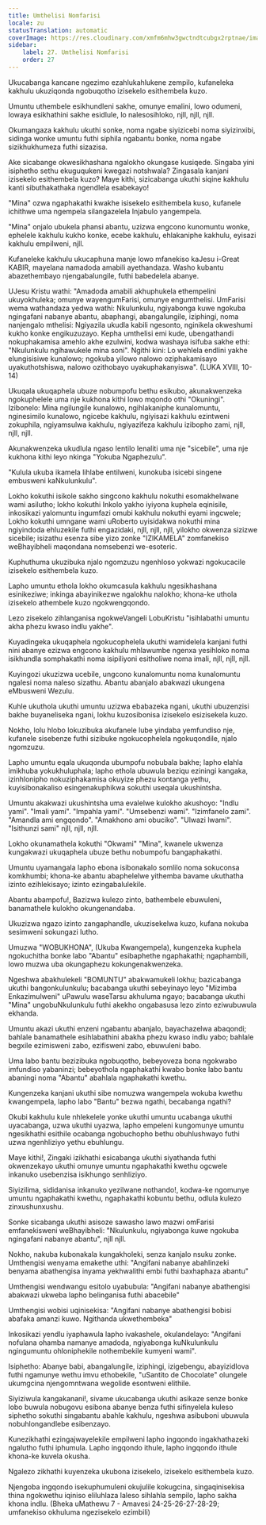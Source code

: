 ```yaml
---
title: Umthelisi Nomfarisi
locale: zu
statusTranslation: automatic
coverImage: https://res.cloudinary.com/xmfm6mhw3gwctndtcubgx2rptnae/image/upload/v1740468922/small_cover_tratado_de_psicologia_revolucionaria_a4c0dca4e0.webp
sidebar:
    label: 27. Umthelisi Nomfarisi
    order: 27
---
```

Ukucabanga kancane ngezimo ezahlukahlukene zempilo, kufaneleka kakhulu ukuziqonda ngobuqotho izisekelo esithembela kuzo.

Umuntu uthembele esikhundleni sakhe, omunye emalini, lowo odumeni, lowaya esikhathini sakhe esidlule, lo nalesosihloko, njll, njll, njll.

Okumangaza kakhulu ukuthi sonke, noma ngabe siyizicebi noma siyizinxibi, sidinga wonke umuntu futhi siphila ngabantu bonke, noma ngabe sizikhukhumeza futhi sizazisa.

Ake sicabange okwesikhashana ngalokho okungase kusiqede. Singaba yini isiphetho sethu ekuguqukeni kwegazi notshwala? Zingasala kanjani izisekelo esithembela kuzo? Maye kithi, sizicabanga ukuthi siqine kakhulu kanti sibuthakathaka ngendlela esabekayo!

"Mina" ozwa ngaphakathi kwakhe isisekelo esithembela kuso, kufanele ichithwe uma ngempela silangazelela Injabulo yangempela.

"Mina" onjalo ubukela phansi abantu, uzizwa engcono kunomuntu wonke, ephelele kakhulu kukho konke, ecebe kakhulu, ehlakaniphe kakhulu, eyisazi kakhulu empilweni, njll.

Kufaneleke kakhulu ukucaphuna manje lowo mfanekiso kaJesu i-Great KABIR, mayelana namadoda amabili ayethandaza. Washo kubantu abazethembayo njengabalungile, futhi babedelela abanye.

UJesu Kristu wathi: "Amadoda amabili akhuphukela ethempelini ukuyokhuleka; omunye wayengumFarisi, omunye engumthelisi. UmFarisi wema wathandaza yedwa wathi: Nkulunkulu, ngiyabonga kuwe ngokuba ngingafani nabanye abantu, abaphangi, abangalungile, iziphingi, noma nanjengalo mthelisi: Ngiyazila ukudla kabili ngesonto, nginikela okweshumi kukho konke engikuzuzayo. Kepha umthelisi emi kude, ubengathandi nokuphakamisa amehlo akhe ezulwini, kodwa washaya isifuba sakhe ethi: "Nkulunkulu ngihawukele mina soni". Ngithi kini: Lo wehlela endlini yakhe elungisisiwe kunalowo; ngokuba yilowo nalowo oziphakamisayo uyakuthotshiswa, nalowo ozithobayo uyakuphakanyiswa". (LUKA XVIII, 10-14)

Ukuqala ukuqaphela ubuze nobumpofu bethu esikubo, akunakwenzeka ngokuphelele uma nje kukhona kithi lowo mqondo othi "Okuningi". Izibonelo: Mina ngilungile kunalowo, ngihlakaniphe kunalomuntu, nginesimilo kunalowo, ngicebe kakhulu, ngiyisazi kakhulu ezintweni zokuphila, ngiyamsulwa kakhulu, ngiyazifeza kakhulu izibopho zami, njll, njll, njll.

Akunakwenzeka ukudlula ngaso lentilo lenaliti uma nje "sicebile", uma nje kukhona kithi leyo nkinga "Yokuba Ngaphezulu".

"Kulula ukuba ikamela lihlabe entilweni, kunokuba isicebi singene embusweni kaNkulunkulu".

Lokho kokuthi isikole sakho singcono kakhulu nokuthi esomakhelwane wami asilutho; lokho kokuthi Inkolo yakho iyiyona kuphela eqinisile, inkosikazi yalomuntu ingumfazi omubi kakhulu nokuthi eyami ingcwele; Lokho kokuthi umngane wami uRoberto uyisidakwa nokuthi mina ngiyindoda ehluzekile futhi engazidaki, njll, njll, njll, yilokho okwenza sizizwe sicebile; isizathu esenza sibe yizo zonke "IZIKAMELA" zomfanekiso weBhayibheli maqondana nomsebenzi we-esoteric.

Kuphuthuma ukuzibuka njalo ngomzuzu ngenhloso yokwazi ngokucacile izisekelo esithembela kuzo.

Lapho umuntu ethola lokho okumcasula kakhulu ngesikhashana esinikeziwe; inkinga abayinikezwe ngalokhu nalokho; khona-ke uthola izisekelo athembele kuzo ngokwengqondo.

Lezo zisekelo zihlanganisa ngokweVangeli LobuKristu "isihlabathi umuntu akha phezu kwaso indlu yakhe".

Kuyadingeka ukuqaphela ngokucophelela ukuthi wamidelela kanjani futhi nini abanye ezizwa engcono kakhulu mhlawumbe ngenxa yesihloko noma isikhundla somphakathi noma isipiliyoni esitholiwe noma imali, njll, njll, njll.

Kuyingozi ukuzizwa ucebile, ungcono kunalomuntu noma kunalomuntu ngalesi noma naleso sizathu. Abantu abanjalo abakwazi ukungena eMbusweni Wezulu.

Kuhle ukuthola ukuthi umuntu uzizwa ebabazeka ngani, ukuthi ubuzenzisi bakhe buyaneliseka ngani, lokhu kuzosibonisa izisekelo esizisekela kuzo.

Nokho, lolu hlobo lokuzibuka akufanele lube yindaba yemfundiso nje, kufanele sisebenze futhi sizibuke ngokucophelela ngokuqondile, njalo ngomzuzu.

Lapho umuntu eqala ukuqonda ubumpofu nobubala bakhe; lapho elahla imikhuba yokukhuluphala; lapho ethola ubuwula beziqu eziningi kangaka, izinhlonipho nokuziphakamisa okuyize phezu kontanga yethu, kuyisibonakaliso esingenakuphikwa sokuthi useqala ukushintsha.

Umuntu akakwazi ukushintsha uma evalelwe kulokho akushoyo: "Indlu yami". "Imali yami". "Impahla yami". "Umsebenzi wami". "Izimfanelo zami". "Amandla ami engqondo". "Amakhono ami obuciko". "Ulwazi lwami". "Isithunzi sami" njll, njll, njll.

Lokho okunamathela kokuthi "Okwami" "Mina", kwanele ukwenza kungakwazi ukuqaphela ubuze bethu nobumpofu bangaphakathi.

Umuntu uyamangala lapho ebona isibonakalo somlilo noma sokuconsa komkhumbi; khona-ke abantu abaphelelwe yithemba bavame ukuthatha izinto ezihlekisayo; izinto ezingabalulekile.

Abantu abampofu!, Bazizwa kulezo zinto, bathembele ebuwuleni, banamathele kulokho okungenandaba.

Ukuzizwa ngazo izinto zangaphandle, ukuzisekelwa kuzo, kufana nokuba sesimweni sokungazi lutho.

Umuzwa "WOBUKHONA", (Ukuba Kwangempela), kungenzeka kuphela ngokuchitha bonke labo "Abantu" esibaphethe ngaphakathi; ngaphambili, lowo muzwa uba okungaphezu kokungenakwenzeka.

Ngeshwa abakhulekeli "BOMUNTU" abakwamukeli lokhu; bazicabanga ukuthi bangonkulunkulu; bacabanga ukuthi sebeyinayo leyo "Mizimba Enkazimulweni" uPawulu waseTarsu akhuluma ngayo; bacabanga ukuthi "Mina" ungobuNkulunkulu futhi akekho ongabasusa lezo zinto eziwubuwula ekhanda.

Umuntu akazi ukuthi enzeni ngabantu abanjalo, bayachazelwa abaqondi; bahlale banamathele esihlabathini abakha phezu kwaso indlu yabo; bahlale begxile ezimisweni zabo, ezifisweni zabo, ebuwuleni babo.

Uma labo bantu bezizibuka ngobuqotho, bebeyoveza bona ngokwabo imfundiso yabaninzi; bebeyothola ngaphakathi kwabo bonke labo bantu abaningi noma "Abantu" abahlala ngaphakathi kwethu.

Kungenzeka kanjani ukuthi sibe nomuzwa wangempela wokuba kwethu kwangempela, lapho labo "Bantu" bezwa ngathi, becabanga ngathi?

Okubi kakhulu kule nhlekelele yonke ukuthi umuntu ucabanga ukuthi uyacabanga, uzwa ukuthi uyazwa, lapho empeleni kungomunye umuntu ngesikhathi esithile ocabanga ngobuchopho bethu obuhlushwayo futhi uzwa ngenhliziyo yethu ebuhlungu.

Maye kithi!, Zingaki izikhathi esicabanga ukuthi siyathanda futhi okwenzekayo ukuthi omunye umuntu ngaphakathi kwethu ogcwele inkanuko usebenzisa isikhungo senhliziyo.

Siyizilima, sididanisa inkanuko yezilwane nothando!, kodwa-ke ngomunye umuntu ngaphakathi kwethu, ngaphakathi kobuntu bethu, odlula kulezo zinxushunxushu.

Sonke sicabanga ukuthi asisoze sawasho lawo mazwi omFarisi emfanekisweni weBhayibheli: "Nkulunkulu, ngiyabonga kuwe ngokuba ngingafani nabanye abantu", njll njll.

Nokho, nakuba kubonakala kungakholeki, senza kanjalo nsuku zonke. Umthengisi wenyama emakethe uthi: "Angifani nabanye abahlinzeki benyama abathengisa inyama yekhwalithi embi futhi baxhaphaza abantu"

Umthengisi wendwangu esitolo uyabubula: "Angifani nabanye abathengisi abakwazi ukweba lapho belinganisa futhi abacebile"

Umthengisi wobisi uqinisekisa: "Angifani nabanye abathengisi bobisi abafaka amanzi kuwo. Ngithanda ukwethembeka"

Inkosikazi yendlu iyaphawula lapho ivakashele, okulandelayo: "Angifani nofulana ohamba namanye amadoda, ngiyabonga kuNkulunkulu ngingumuntu ohloniphekile nothembekile kumyeni wami".

Isiphetho: Abanye babi, abangalungile, iziphingi, izigebengu, abayizidlova futhi ngamunye wethu imvu ethobekile, "uSantito de Chocolate" olungele ukumgcina njengomntwana wegolide esontweni elithile.

Siyiziwula kangakanani!, sivame ukucabanga ukuthi asikaze senze bonke lobo buwula nobugovu esibona abanye benza futhi sifinyelela kuleso siphetho sokuthi singabantu abahle kakhulu, ngeshwa asibuboni ubuwula nobuhlongandlebe esibenzayo.

Kunezikhathi ezingajwayelekile empilweni lapho ingqondo ingakhathazeki ngalutho futhi iphumula. Lapho ingqondo ithule, lapho ingqondo ithule khona-ke kuvela okusha.

Ngalezo zikhathi kuyenzeka ukubona izisekelo, izisekelo esithembela kuzo.

Njengoba ingqondo isekuphumuleni okujulile kokugcina, singaqinisekisa thina ngokwethu iqiniso eliluhlaza laleso sihlahla sempilo, lapho sakha khona indlu. (Bheka uMathewu 7 - Amavesi 24-25-26-27-28-29; umfanekiso okhuluma ngezisekelo ezimbili)

